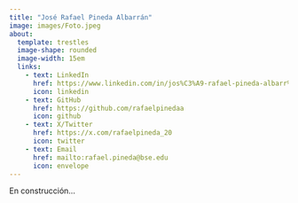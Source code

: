 ```yaml
---
title: "José Rafael Pineda Albarrán"
image: images/Foto.jpeg
about:
  template: trestles
  image-shape: rounded
  image-width: 15em
  links:
    - text: LinkedIn
      href: https://www.linkedin.com/in/jos%C3%A9-rafael-pineda-albarr%C3%A1n-948762179
      icon: linkedin
    - text: GitHub
      href: https://github.com/rafaelpinedaa
      icon: github
    - text: X/Twitter
      href: https://x.com/rafaelpineda_20
      icon: twitter
    - text: Email
      href: mailto:rafael.pineda@bse.edu
      icon: envelope
---
```


 En construcción...



